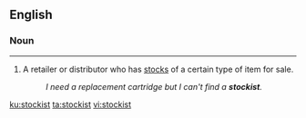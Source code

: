 ==English==

===Noun===
{{en-noun}}
-----
# A retailer or distributor who has [[stock]]s of a certain type of item for sale.
#: ''I need a replacement cartridge but I can't find a '''stockist'''.''

[[ku:stockist]]
[[ta:stockist]]
[[vi:stockist]]